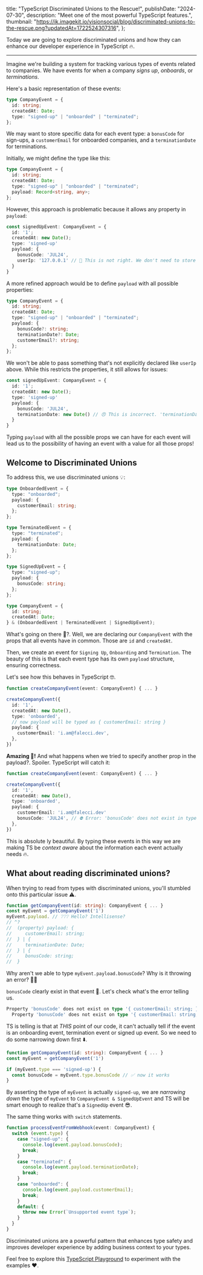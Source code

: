   title: "TypeScript Discriminated Unions to the Rescue!",
  publishDate: "2024-07-30",
  description: "Meet one of the most powerful TypeScript features.",
  thumbnail:
    "https://ik.imagekit.io/visionsocial/blog/discriminated-unions-to-the-rescue.png?updatedAt=1722524307316",
};

Today we are going to explore discriminated unions and how they can enhance our developer experience in TypeScript 🔥.

---

Imagine we're building a system for tracking various types of events related to companies. We have events for when a company _signs up_, _onboards_, or _terminations_.

Here's a basic representation of these events:

```typescript
type CompanyEvent = {
  id: string;
  createdAt: Date;
  type: "signed-up" | "onboarded" | "terminated";
};
```

We may want to store specific data for each event type: a `bonusCode` for sign-ups, a `customerEmail` for onboarded companies, and a `terminationDate` for terminations.

Initially, we might define the type like this:

```typescript
type CompanyEvent = {
  id: string;
  createdAt: Date;
  type: "signed-up" | "onboarded" | "terminated";
  payload: Record<string, any>;
};
```

However, this approach is problematic because it allows any property in `payload`:

```typescript
const signedUpEvent: CompanyEvent = {
  id: '1';
  createdAt: new Date();
  type: 'signed-up'
  payload: {
    bonusCode: 'JUL24',
    userIp: '127.0.0.1' // 🧐 This is not right. We don't need to store userIp here.
  }
}
```

A more refined approach would be to define `payload` with all possible properties:

```typescript
type CompanyEvent = {
  id: string;
  createdAt: Date;
  type: "signed-up" | "onboarded" | "terminated";
  payload: {
    bonusCode?: string;
    terminationDate?: Date;
    customerEmail?: string;
  };
};
```

We won't be able to pass something that's not explicitly declared like `userIp` above. While this restricts the properties, it still allows for issues:

```typescript
const signedUpEvent: CompanyEvent = {
  id: '1';
  createdAt: new Date();
  type: 'signed-up'
  payload: {
    bonusCode: 'JUL24',
    terminationDate: new Date() // 😠 This is incorrect. 'terminationDate' shouldn't be here.
  }
}
```

Typing `payload` with all the possible props we can have for each event will lead us to the possibility of having an event with a value for all those props!

## Welcome to Discriminated Unions

To address this, we use discriminated unions 💡:

```typescript
type OnboardedEvent = {
  type: "onboarded";
  payload: {
    customerEmail: string;
  };
};

type TerminatedEvent = {
  type: "terminated";
  payload: {
    terminationDate: Date;
  };
};

type SignedUpEvent = {
  type: "signed-up";
  payload: {
    bonusCode: string;
  };
};

type CompanyEvent = {
  id: string;
  createdAt: Date;
} & (OnboardedEvent | TerminatedEvent | SignedUpEvent);
```

What's going on there 🤯?. Well, we are declaring our `CompanyEvent` with the props that all events have in common. Those are `id` and `createdAt`.

Then, we create an event for `Signing Up`, `Onboarding` and `Termination`. The beauty of this is that each event type has its own `payload` structure, ensuring correctness.

Let's see how this behaves in TypeScript 🤓.

```typescript
function createCompanyEvent(event: CompanyEvent) { ... }

createCompanyEvent({
  id: '1',
  createdAt: new Date(),
  type: 'onboarded',
  // now payload will be typed as { customerEmail: string }
  payload: {
    customerEmail: 'i.am@falecci.dev',
  },
})
```

**Amazing 🚀!** And what happens when we tried to specify another prop in the payload?. Spoiler. TypeScript will catch it:

```typescript
function createCompanyEvent(event: CompanyEvent) { ... }

createCompanyEvent({
  id: '1',
  createdAt: new Date(),
  type: 'onboarded',
  payload: {
    customerEmail: 'i.am@falecci.dev'
    bonusCode: 'JUL24', // ⛔ Error: 'bonusCode' does not exist in type '{ customerEmail: string; }'
  },
})
```

This is absolute ly beautiful. By typing these events in this way we are making TS be _context aware_ about the information each event actually needs 🔥.

## What about reading discriminated unions?

When trying to read from types with discriminated unions, you'll stumbled onto this particular issue ⚠️.

```typescript
function getCompanyEvent(id: string): CompanyEvent { ... }
const myEvent = getCompanyEvent('1')
myEvent.payload. // ❔❔❔ Hello? Intellisense?
// ^?
//  (property) payload: {
//     customerEmail: string;
//  } | {
//     terminationDate: Date;
//  } | {
//     bonusCode: string;
//  }
```

Why aren't we able to type `myEvent.payload.bonusCode`? Why is it throwing an error? 😵‍💫

`bonusCode` clearly exist in that event 🤔. Let's check what's the error telling us.

```typescript
Property 'bonusCode' does not exist on type '{ customerEmail: string; } | { terminationDate: Date; } | { bonusCode: string; }'.
  Property 'bonusCode' does not exist on type '{ customerEmail: string; }'.
```

TS is telling is that at _THIS_ point of our code, it can't actually tell if the event is an onboarding event, termination event or signed up event. So we need to do some narrowing down first ⬇️.

```typescript
function getCompanyEvent(id: string): CompanyEvent { ... }
const myEvent = getCompanyEvent('1')

if (myEvent.type === 'signed-up') {
  const bonusCode = myEvent.type.bonusCode // ✅ now it works
}
```

By asserting the type of `myEvent` is actually `signed-up`, we are _narrowing down_ the type of `myEvent` to `CompanyEvent & SignedUpEvent` and TS will be smart enough to realize that's a `SignedUp` event 😎.

The same thing works with `switch` statements.

```typescript
function processEventFromWebhook(event: CompanyEvent) {
  switch (event.type) {
    case "signed-up": {
      console.log(event.payload.bonusCode);
      break;
    }
    case "terminated": {
      console.log(event.payload.terminationDate);
      break;
    }
    case "onboarded": {
      console.log(event.payload.customerEmail);
      break;
    }
    default: {
      throw new Error(`Unsupported event type`);
    }
  }
}
```

Discriminated unions are a powerful pattern that enhances type safety and improves developer experience by adding business context to your types.

Feel free to explore this [TypeScript Playground](https://www.typescriptlang.org/play/?#code/C4TwDgpgBA8gdgIwPYEMBOATCGCiA3COYKAXigG8AoKKUSALigHIlFVNsnqowUQAbVBkZUaNAMYBXAM7AkAWwhoc8lAEt+jWWjVwA5twC+lY5TrQAKkvm6UwbPkLEy5KN3OMm9tDbh3O3LwCQiLcNN6+dmqsACL+jHH2RiaUZuDQAMpqenDYAKpgjkSkFG7h6Z7S2bkYALSSYFw0QYIowhRhUMhwMgDCSFhawDr6yabmUP3yvHAgRc4dNGrt2rp6ANzc4mgQ-hgAgsAJ-puGUABkUAAU3AA+sGzoWLgERHdQVj629i9O71k5fKFV7ASgASlSADNJHBxMBonAoNtdvYpjM5iCrhAQYw0ShZvMwaVjNDYfDWFA9BBgHiCZjlkMRnowbiFOj5qVuDtgJI0IjyGcUNJJmz8Ri-lBTFBSXCETw0EhxBBpNJ5gAxBXyADqEAQAAskEgANZYnEi6ZiwmLKDSADuamA4j1pqcADpzETRGJxELoEwqoC6g0mKExN7WNIkPwIK7BHoXURXS0hK7un0BhAIWGaAgdigjZsw8Ywz7pH6It9OKHs+II1GY3GE8Ak3xWhh3dZvgjEpnOjm8wXOsXvb7mKxkE8q9aS3Xo7GkPHsW7k21XVJZAolCp1Pws9nc7tB0XOlhIShJPwjtOxMA9QrbVBcg+cGgFWgrgADPJwaQNMBINAfigJdinMD89xoYdi2MIA) to experiment with the examples ❤️.
